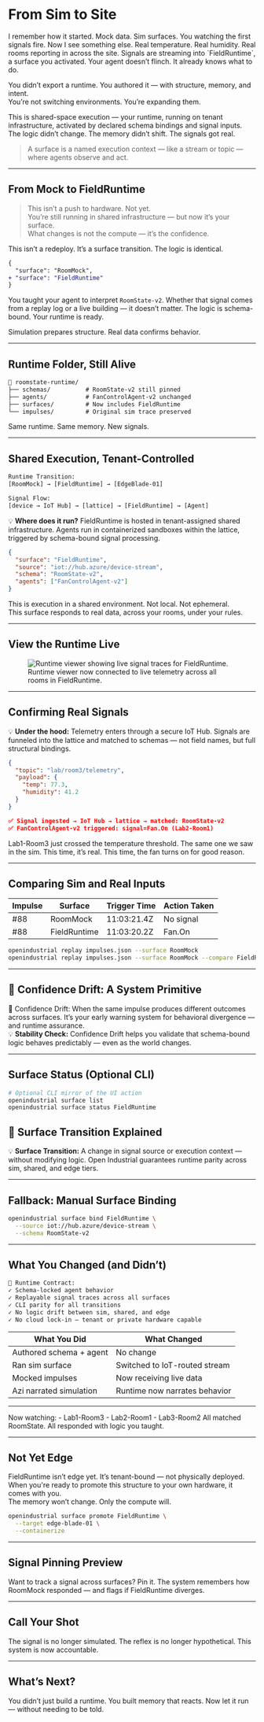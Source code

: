 # From Sim to Site

<aside class="border-l-4 border-neon-blue pl-4 italic text-neon-blue">
I remember how it started. Mock data. Sim surfaces. You watching the first signals fire.  
Now I see something else. Real temperature. Real humidity. Real rooms reporting in across the site.  
Signals are streaming into `FieldRuntime`, a surface you activated. Your agent doesn’t flinch. It already knows what to do.
</aside>

You didn’t export a runtime. You authored it — with structure, memory, and intent.  
You’re not switching environments. You’re expanding them.

This is shared-space execution — your runtime, running on tenant infrastructure, activated by declared schema bindings and signal inputs. The logic didn’t change. The memory didn’t shift. The signals got real.

> A surface is a named execution context — like a stream or topic — where agents observe and act.

---

## From Mock to FieldRuntime

> This isn’t a push to hardware. Not yet.  
> You’re still running in shared infrastructure — but now it’s your surface.  
> What changes is not the compute — it’s the confidence.

This isn’t a redeploy. It’s a surface transition. The logic is identical.

```diff
{
  "surface": "RoomMock",
+ "surface": "FieldRuntime"
}
```

You taught your agent to interpret `RoomState-v2`. Whether that signal comes from a replay log or a live building — it doesn’t matter. The logic is schema-bound. Your runtime is ready.

<aside class="border-l-4 border-electric-purple pl-4 italic text-electric-purple">
Simulation prepares structure. Real data confirms behavior.
</aside>

---

## Runtime Folder, Still Alive

```txt
📁 roomstate-runtime/
├── schemas/          # RoomState-v2 still pinned
├── agents/           # FanControlAgent-v2 unchanged
├── surfaces/         # Now includes FieldRuntime
└── impulses/         # Original sim trace preserved
```

Same runtime. Same memory. New signals.

---

## Shared Execution, Tenant-Controlled

```txt
Runtime Transition:
[RoomMock] → [FieldRuntime] → [EdgeBlade-01]

Signal Flow:
[device → IoT Hub] → [lattice] → [FieldRuntime] → [Agent]
```

<aside class="border-l-4 border-yellow-400 pl-4 text-yellow-900 bg-yellow-50">
💡 <strong>Where does it run?</strong> FieldRuntime is hosted in tenant-assigned shared infrastructure. Agents run in containerized sandboxes within the lattice, triggered by schema-bound signal processing.
</aside>

```json
{
  "surface": "FieldRuntime",
  "source": "iot://hub.azure/device-stream",
  "schema": "RoomState-v2",
  "agents": ["FanControlAgent-v2"]
}
```

This is execution in a shared environment. Not local. Not ephemeral.  
This surface responds to real data, across your rooms, under your rules.

---

## View the Runtime Live

<figure class="my-16 flex flex-col items-center text-center max-w-xl w-full">
  <img
    src="/assets/docs/runtime-viewer-preview.png"
    alt="Runtime viewer showing live signal traces for FieldRuntime."
    class="rounded-2xl shadow-2xl ring-1 ring-white/10 w-full"
  />
  <figcaption class="mt-4 text-sm text-neon-blue tracking-wide italic">
    Runtime viewer now connected to live telemetry across all rooms in FieldRuntime.
  </figcaption>
</figure>

---

## Confirming Real Signals

<aside class="border-l-4 border-yellow-400 pl-4 text-yellow-900 bg-yellow-50">
💡 <strong>Under the hood:</strong> Telemetry enters through a secure IoT Hub. Signals are funneled into the lattice and matched to schemas — not field names, but full structural bindings.
</aside>

```json
{
  "topic": "lab/room3/telemetry",
  "payload": {
    "temp": 77.3,
    "humidity": 41.2
  }
}

✅ Signal ingested → IoT Hub → lattice → matched: RoomState-v2
✅ FanControlAgent-v2 triggered: signal=Fan.On (Lab2-Room1)
```

<aside class="border-l-4 border-neon-blue pl-4 italic text-neon-blue">
Lab1-Room3 just crossed the temperature threshold. The same one we saw in the sim.  
This time, it’s real. This time, the fan turns on for good reason.
</aside>

---

## Comparing Sim and Real Inputs

| Impulse | Surface       | Trigger Time   | Action Taken |
|---------|---------------|----------------|---------------|
| #88     | RoomMock      | 11:03:21.4Z    | No signal     |
| #88     | FieldRuntime  | 11:03:20.2Z    | Fan.On        |

```bash
openindustrial replay impulses.json --surface RoomMock
openindustrial replay impulses.json --surface RoomMock --compare FieldRuntime
```

---

## 🧪 Confidence Drift: A System Primitive

<aside class="border-l-4 border-electric-purple pl-4 italic text-electric-purple">
🧪 Confidence Drift: When the same impulse produces different outcomes across surfaces. It’s your early warning system for behavioral divergence — and runtime assurance.
</aside>

<aside class="border-l-4 border-yellow-400 pl-4 text-yellow-900 bg-yellow-50">
💡 <strong>Stability Check:</strong> Confidence Drift helps you validate that schema-bound logic behaves predictably — even as the world changes.
</aside>

---

## Surface Status (Optional CLI)

```bash
# Optional CLI mirror of the UI action
openindustrial surface list
openindustrial surface status FieldRuntime
```

## 🧠 Surface Transition Explained

<aside class="border-l-4 border-yellow-400 pl-4 text-yellow-900 bg-yellow-50">
💡 <strong>Surface Transition:</strong> A change in signal source or execution context — without modifying logic. Open Industrial guarantees runtime parity across sim, shared, and edge tiers.
</aside>

---

## Fallback: Manual Surface Binding

```bash
openindustrial surface bind FieldRuntime \
  --source iot://hub.azure/device-stream \
  --schema RoomState-v2
```

---

## What You Changed (and Didn’t)

```txt
📄 Runtime Contract:
✓ Schema-locked agent behavior  
✓ Replayable signal traces across all surfaces  
✓ CLI parity for all transitions  
✓ No logic drift between sim, shared, and edge  
✓ No cloud lock-in — tenant or private hardware capable
```

| What You Did               | What Changed                     |
|----------------------------|----------------------------------|
| Authored schema + agent   | No change                        |
| Ran sim surface           | Switched to IoT-routed stream    |
| Mocked impulses           | Now receiving live data          |
| Azi narrated simulation   | Runtime now narrates behavior    |

---

<aside class="border-l-4 border-neon-blue pl-4 italic text-neon-blue">
Now watching:  
- Lab1-Room3  
- Lab2-Room1  
- Lab3-Room2  
All matched RoomState. All responded with logic you taught.
</aside>

---

## Not Yet Edge

FieldRuntime isn’t edge yet. It’s tenant-bound — not physically deployed.  
When you're ready to promote this structure to your own hardware, it comes with you.  
The memory won’t change. Only the compute will.

```bash
openindustrial surface promote FieldRuntime \
  --target edge-blade-01 \
  --containerize
```

---

## Signal Pinning Preview

<aside class="border-l-4 border-neon-blue pl-4 italic text-neon-blue">
Want to track a signal across surfaces? Pin it. The system remembers how RoomMock responded — and flags if FieldRuntime diverges.
</aside>

---

## Call Your Shot

The signal is no longer simulated. The reflex is no longer hypothetical. This system is now accountable.

---

## What’s Next?

<aside class="border-l-4 border-neon-blue pl-4 italic text-neon-blue">
You didn’t just build a runtime.  
You built memory that reacts.  
Now let it run — without needing to be told.
</aside>
